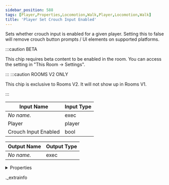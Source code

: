 ```yaml
---
sidebar_position: 588
tags: [Player,Properties,Locomotion,Walk,Player,Locomotion,Walk]
title: 'Player Set Crouch Input Enabled'
---
```


Sets whether crouch input is enabled for a given player. Setting this to false will remove crouch button prompts / UI elements on supported platforms.

:::caution BETA

This chip requires beta content to be enabled in the room. You can access the setting in "This Room -> Settings".

:::
:::caution ROOMS V2 ONLY

This chip is exclusive to Rooms V2. It will not show up in Rooms V1.

:::


<IChip uuid="046d23a2-5f34-40dc-a586-008c7bc391f0" />

| Input Name | Input Type |
|-----------|-----------|
| *No name.* | exec |
| Player | player |
| Crouch Input Enabled | bool |

| Output Name | Output Type |
|-----------|-----------|
| *No name.* | exec |


<details>
  <summary>Properties</summary>
  <div>
    <div>
    <table>
      <thead>
        <tr>
          <th>Room availability:</th>
          <th>Rooms V2 only</th>
        </tr>
        <tr>
          <th>Is beta required?</th>
          <th>Yes</th>
        </tr>
        <tr>
          <th>Is this chip a trolling risk?</th>
          <th>No</th>
        </tr>
        <tr>
          <th>Is this chip a role assignment risk?</th>
          <th>No</th>
        </tr>
        <tr>
          <th>Chip UUID</th>
          <th>046d23a2-5f34-40dc-a586-008c7bc391f0</th>
        </tr>
      </thead>
    </table>
    </div>
  </div>
</details>

._extrainfo
